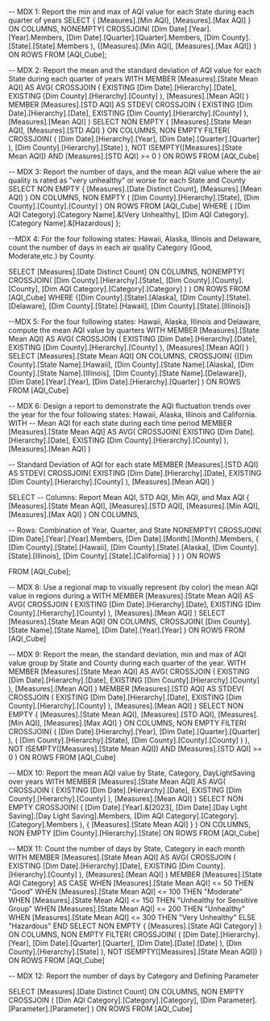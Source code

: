 -- MDX 1: Report the min and max of AQI value for each State during each quarter of years
SELECT 
    {
		[Measures].[Min AQI], 
		[Measures].[Max AQI]
	} ON COLUMNS,
    NONEMPTY(
        CROSSJOIN(
            [Dim Date].[Year].[Year].Members,
            [Dim Date].[Quarter].[Quarter].Members,
            [Dim County].[State].[State].Members
        ),
        {[Measures].[Min AQI], [Measures].[Max AQI]} 
    ) ON ROWS
FROM [AQI_Cube];



-- MDX 2: Report the mean and the standard deviation of AQI value for each State during each quarter of years
WITH 
MEMBER [Measures].[State Mean AQI] AS
    AVG(
		CROSSJOIN (
			EXISTING [Dim Date].[Hierarchy].[Date], 
			EXISTING [Dim County].[Hierarchy].[County]
		),
		[Measures].[Mean AQI]
    )
MEMBER [Measures].[STD AQI] AS
	STDEV(
		CROSSJOIN (
			EXISTING [Dim Date].[Hierarchy].[Date], 
			EXISTING [Dim County].[Hierarchy].[County]
		),
		[Measures].[Mean AQI]
    )
SELECT 
	NON EMPTY
    {
		[Measures].[State Mean AQI],
		[Measures].[STD AQI]
    } ON COLUMNS,
	NON EMPTY
	FILTER(
		CROSSJOIN(
			(
				[Dim Date].[Hierarchy].[Year], 
				[Dim Date].[Quarter].[Quarter]
			),
			[Dim County].[Hierarchy].[State]
		),
		NOT ISEMPTY([Measures].[State Mean AQI]) 
        AND [Measures].[STD AQI] >= 0
	) ON ROWS
FROM [AQI_Cube]



-- MDX 3: Report the number of days, and the mean AQI value where the air quality is rated as "very unhealthy" or worse for each State and County
SELECT
	NON EMPTY 
	{
		[Measures].[Date Distinct Count],
		[Measures].[Mean AQI]
	} ON COLUMNS,
	NON EMPTY 
	(
		[Dim County].[Hierarchy].[State],
		[Dim County].[County].[County]
	) ON ROWS
FROM [AQI_Cube]
WHERE 
	{
		[Dim AQI Category].[Category Name].&[Very Unhealthy],
		[Dim AQI Category].[Category Name].&[Hazardous]
	};



--MDX 4: For the four following states: Hawaii, Alaska, Illinois and Delaware, count the number of days in each air quality Category (Good, Moderate,etc.) by County.

SELECT 
    [Measures].[Date Distinct Count] ON COLUMNS,
    NONEMPTY(
        CROSSJOIN(
             [Dim County].[Hierarchy].[State], 
             [Dim County].[County].[County],
             [Dim AQI Category].[Category].[Category]
        )
    ) ON ROWS
FROM [AQI_Cube]
WHERE {[Dim County].[State].[Alaska], 
	   [Dim County].[State].[Delaware], 
       [Dim County].[State].[Hawaii], 
       [Dim County].[State].[Illinois]}


--MDX 5: For the four following states: Hawaii, Alaska, Illinois and Delaware, compute the mean AQI value by quarters
WITH 
MEMBER [Measures].[State Mean AQI] AS
    AVG(
		CROSSJOIN (
			EXISTING [Dim Date].[Hierarchy].[Date], 
			EXISTING [Dim County].[Hierarchy].[County]
		),
		[Measures].[Mean AQI]
    )
SELECT 
    [Measures].[State Mean AQI] ON COLUMNS,
    CROSSJOIN(
        {[Dim County].[State Name].[Hawaii], 
         [Dim County].[State Name].[Alaska], 
         [Dim County].[State Name].[Illinois], 
         [Dim County].[State Name].[Delaware]},
        [Dim Date].[Year].[Year], 
        [Dim Date].[Hierarchy].[Quarter]
    ) ON ROWS
FROM [AQI_Cube]



-- MDX 6: Design a report to demonstrate the AQI fluctuation trends over the year for the four
following states: Hawaii, Alaska, Illinois and California. 
WITH 
-- Mean AQI for each state during each time period
MEMBER [Measures].[State Mean AQI] AS
    AVG(
        CROSSJOIN(
            EXISTING [Dim Date].[Hierarchy].[Date], 
            EXISTING [Dim County].[Hierarchy].[County]
        ),
        [Measures].[Mean AQI]
    )

-- Standard Deviation of AQI for each state
MEMBER [Measures].[STD AQI] AS
    STDEV(
        CROSSJOIN(
            EXISTING [Dim Date].[Hierarchy].[Date], 
            EXISTING [Dim County].[Hierarchy].[County]
        ),
        [Measures].[Mean AQI]
    )

SELECT 
-- Columns: Report Mean AQI, STD AQI, Min AQI, and Max AQI
    {
        [Measures].[State Mean AQI], 
        [Measures].[STD AQI], 
        [Measures].[Min AQI], 
        [Measures].[Max AQI]
    } ON COLUMNS,

-- Rows: Combination of Year, Quarter, and State
    NONEMPTY(
        CROSSJOIN(
            [Dim Date].[Year].[Year].Members,
            [Dim Date].[Month].[Month].Members,
            {
                [Dim County].[State].[Hawaii], 
                [Dim County].[State].[Alaska], 
                [Dim County].[State].[Illinois], 
                [Dim County].[State].[California]
            }
        )
    ) ON ROWS

FROM [AQI_Cube];



-- MDX 8: Use a regional map to visually represent (by color) the mean AQI value in regions during a 
WITH 
MEMBER [Measures].[State Mean AQI] AS
    AVG(
		CROSSJOIN (
			EXISTING [Dim Date].[Hierarchy].[Date], 
			EXISTING [Dim County].[Hierarchy].[County]
		),
		[Measures].[Mean AQI]
    )
SELECT 
    [Measures].[State Mean AQI] ON COLUMNS,
    CROSSJOIN(
        [Dim County].[State Name].[State Name], 
        [Dim Date].[Year].[Year]
    ) ON ROWS
FROM [AQI_Cube]



-- MDX 9: Report the mean, the standard deviation, min and max of AQI value group by State and County during each quarter of the year.
WITH 
MEMBER [Measures].[State Mean AQI] AS
    AVG(
		CROSSJOIN (
			EXISTING [Dim Date].[Hierarchy].[Date], 
			EXISTING [Dim County].[Hierarchy].[County]
		),
		[Measures].[Mean AQI]
    )
MEMBER [Measures].[STD AQI] AS
	STDEV(
		CROSSJOIN (
			EXISTING [Dim Date].[Hierarchy].[Date], 
			EXISTING [Dim County].[Hierarchy].[County]
		),
		[Measures].[Mean AQI]
    )
SELECT 
	NON EMPTY
    {
		[Measures].[State Mean AQI],
		[Measures].[STD AQI],
		[Measures].[Min AQI],
		[Measures].[Max AQI]
    } ON COLUMNS,
	NON EMPTY
    FILTER(
        CROSSJOIN(
		    (
			    [Dim Date].[Hierarchy].[Year], 
			    [Dim Date].[Quarter].[Quarter]
		    ),
            (
			    [Dim County].[Hierarchy].[State],
			    [Dim County].[County].[County]
		    )
        ),
        NOT ISEMPTY([Measures].[State Mean AQI]) 
        AND [Measures].[STD AQI] >= 0
    ) ON ROWS
FROM [AQI_Cube]



-- MDX 10: Report the mean AQI value by State, Category, DayLightSaving over years
WITH 
MEMBER [Measures].[State Mean AQI] AS
    AVG(
        CROSSJOIN (
            EXISTING [Dim Date].[Hierarchy].[Date], 
            EXISTING [Dim County].[Hierarchy].[County]
        ),
        [Measures].[Mean AQI]
    )
SELECT 
    NON EMPTY
    CROSSJOIN(
      (
        [Dim Date].[Year].&[2023],
        [Dim Date].[Day Light Saving].[Day Light Saving].Members,
		[Dim AQI Category].[Category].[Category].Members
      ),
      {
        [Measures].[State Mean AQI]
      }
    ) ON COLUMNS,
    NON EMPTY
    [Dim County].[Hierarchy].[State]
    ON ROWS
FROM [AQI_Cube]



-- MDX 11: Count the number of days by State, Category in each month
WITH 
MEMBER [Measures].[State Mean AQI] AS
    AVG(
		CROSSJOIN (
			EXISTING [Dim Date].[Hierarchy].[Date], 
			EXISTING [Dim County].[Hierarchy].[County]
		),
		[Measures].[Mean AQI]
    )
MEMBER [Measures].[State AQI Category] AS
    CASE 
        WHEN [Measures].[State Mean AQI] <= 50 THEN "Good"
        WHEN [Measures].[State Mean AQI] <= 100 THEN "Moderate"
        WHEN [Measures].[State Mean AQI] <= 150 THEN "Unhealthy for Sensitive Group"
        WHEN [Measures].[State Mean AQI] <= 200 THEN "Unhealthy"
        WHEN [Measures].[State Mean AQI] <= 300 THEN "Very Unhealthy"
        ELSE "Hazardous"
    END
SELECT 
	NON EMPTY
    {
		[Measures].[State AQI Category]
    } ON COLUMNS,
	NON EMPTY
	FILTER(
		CROSSJOIN(
			(
				[Dim Date].[Hierarchy].[Year], 
				[Dim Date].[Quarter].[Quarter],
				[Dim Date].[Date].[Date]
			),
			[Dim County].[Hierarchy].[State]
		),
		NOT ISEMPTY([Measures].[State Mean AQI]) 
	) ON ROWS
FROM [AQI_Cube]



-- MDX 12: Report the number of days by Category and Defining Parameter

SELECT
    [Measures].[Date Distinct Count] ON COLUMNS,
    NON EMPTY CROSSJOIN (
        [Dim AQI Category].[Category].[Category],
        [Dim Parameter].[Parameter].[Parameter]
    ) ON ROWS
FROM [AQI_Cube]


